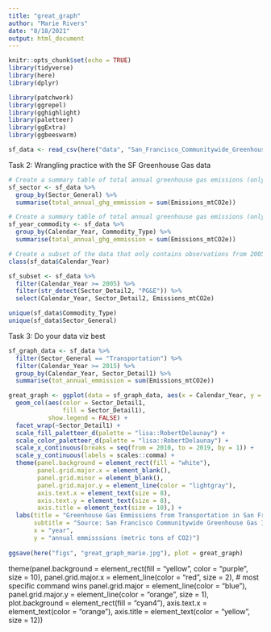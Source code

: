 ```yaml
---
title: "great_graph"
author: "Marie Rivers"
date: "8/18/2021"
output: html_document
---
```


```r
knitr::opts_chunk$set(echo = TRUE)
library(tidyverse)
library(here)
library(dplyr)

library(patchwork)
library(ggrepel)
library(gghighlight)
library(paletteer)
library(ggExtra)
library(ggbeeswarm)
```

```r
sf_data <- read_csv(here("data", "San_Francisco_Communitywide_Greenhouse_Gas_inventory.csv"))
```
Task 2: Wrangling practice with the SF Greenhouse Gas data
```r
# Create a summary table of total annual greenhouse gas emissions (only from Emissions_mtCO2e column) by sector_general
sf_sector <- sf_data %>% 
  group_by(Sector_General) %>% 
  summarise(total_annual_ghg_emmission = sum(Emissions_mtCO2e))

# Create a summary table of total annual greenhouse gas emissions (only from Emissions_mtCO2e column) by year and commodity type
sf_year_commodity <- sf_data %>%
  group_by(Calendar_Year, Commodity_Type) %>% 
  summarise(total_annual_ghg_emmission = sum(Emissions_mtCO2e))

# Create a subset of the data that only contains observations from 2005 on, only for observations where Sector_Detail2 contains the pattern “PG&E”, then limit to columns Calendar_Year, Sector_Detail2 and Emissions_mtCO2e.
class(sf_data$Calendar_Year)

sf_subset <- sf_data %>% 
  filter(Calendar_Year >= 2005) %>% 
  filter(str_detect(Sector_Detail2, "PG&E")) %>% 
  select(Calendar_Year, Sector_Detail2, Emissions_mtCO2e)
```
```r
unique(sf_data$Commodity_Type)
unique(sf_data$Sector_General)
```

Task 3: Do your data viz best
```r
sf_graph_data <- sf_data %>% 
  filter(Sector_General == "Transportation") %>% 
  filter(Calendar_Year >= 2015) %>% 
  group_by(Calendar_Year, Sector_Detail1) %>% 
  summarise(tot_annual_emmission = sum(Emissions_mtCO2e))
```

```r
great_graph <- ggplot(data = sf_graph_data, aes(x = Calendar_Year, y = tot_annual_emmission)) +
  geom_col(aes(color = Sector_Detail1,
               fill = Sector_Detail1),
           show.legend = FALSE) +
  facet_wrap(~Sector_Detail1) +
  scale_fill_paletteer_d(palette = "lisa::RobertDelaunay") +
  scale_color_paletteer_d(palette = "lisa::RobertDelaunay") +
  scale_x_continuous(breaks = seq(from = 2010, to = 2019, by = 1)) +
  scale_y_continuous(labels = scales::comma) +
  theme(panel.background = element_rect(fill = "white"),
        panel.grid.major.x = element_blank(),
        panel.grid.minor = element_blank(),
        panel.grid.major.y = element_line(color = "lightgray"),
        axis.text.x = element_text(size = 8),
        axis.text.y = element_text(size = 8),
        axis.title = element_text(size = 10),) +
  labs(title = "Greenhouse Gas Emmissions from Transportation in San Francisco",
       subtitle = "Source: San Francisco Communitywide Greenhouse Gas Inventory",
       x = "year",
       y = "annual emmisssions (metric tons of CO2)")
 
ggsave(here("figs", "great_graph_marie.jpg"), plot = great_graph) 
```
theme(panel.background = element_rect(fill = "yellow", color = "purple", size = 10),
        panel.grid.major.x = element_line(color = "red", size = 2), # most specific command wins
        panel.grid.major = element_line(color = "blue"),
        panel.grid.major.y = element_line(color = "orange", size = 1),
        plot.background = element_rect(fill = "cyan4"),
        axis.text.x = element_text(color = "orange"),
        axis.title = element_text(color = "yellow", size = 12))

